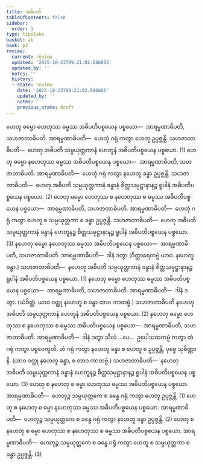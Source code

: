 ```yaml
---
title: အဓိပတိ
tableOfContents: false
sidebar:
  order: 1
type: tipitaka
basket: ab
book: p2
review:
  current: review
  updated: '2025-10-23T09:21:02.686805'
  updated_by: ''
  notes: ''
  history:
  - state: review
    date: '2025-10-23T09:21:02.686805'
    updated_by: ''
    notes: ''
    previous_state: draft
---
```



<ReviewStatus review={frontmatter.review} showDetails={true} />

<HypothesisAnnotation frontmatter={frontmatter} />

<DynamicBreadcrumb />

<Division number="21" book="p2" e="ch" v="38" p="9">

<Paragraph number="53" book="p2">
ဟေတု ဓမ္မော ဟေတုဿ ဓမ္မဿ အဓိပတိပစ္စယေန ပစ္စယော—  အာရမ္မဏာဓိပတိ, သဟဇာတာဓိပတိ. <Emphasis>အာရမ္မဏာဓိပတိ</Emphasis>—  ဟေတုံ ဂရုံ ကတွာ ဟေတူ ဥပ္ပဇ္ဇန္တိ. <Emphasis>သဟဇာတာဓိပတိ</Emphasis>—  ဟေတု အဓိပတိ သမ္ပယုတ္တကာနံ ဟေတူနံ အဓိပတိပစ္စယေန ပစ္စယော. (1)
</Paragraph>

<Paragraph number="54" book="p2">
ဟေတု ဓမ္မော နဟေတုဿ ဓမ္မဿ အဓိပတိပစ္စယေန ပစ္စယော—  အာရမ္မဏာဓိပတိ, သဟဇာတာဓိပတိ. <Emphasis>အာရမ္မဏာဓိပတိ</Emphasis>—  ဟေတုံ ဂရုံ ကတွာ နဟေတူ ခန္ဓာ ဥပ္ပဇ္ဇန္တိ. <Emphasis>သဟဇာတာဓိပတိ</Emphasis>—  ဟေတု အဓိပတိ သမ္ပယုတ္တကာနံ ခန္ဓာနံ စိတ္တသမုဋ္ဌာနာနဉ္စ ရူပါနံ အဓိပတိပစ္စယေန ပစ္စယော. (2)
</Paragraph>

<Paragraph number="55" book="p2">
ဟေတု ဓမ္မော ဟေတုဿ စ နဟေတုဿ စ ဓမ္မဿ အဓိပတိပစ္စယေန ပစ္စယော—  အာရမ္မဏာဓိပတိ, သဟဇာတာဓိပတိ. <Emphasis>အာရမ္မဏာဓိပတိ</Emphasis>—  ဟေတုံ ဂရုံ ကတွာ ဟေတူ စ သမ္ပယုတ္တကာ စ ခန္ဓာ ဥပ္ပဇ္ဇန္တိ. <Emphasis>သဟဇာတာဓိပတိ</Emphasis>—  ဟေတု အဓိပတိ သမ္ပယုတ္တကာနံ ခန္ဓာနံ ဟေတူနဉ္စ စိတ္တသမုဋ္ဌာနာနဉ္စ ရူပါနံ အဓိပတိပစ္စယေန ပစ္စယော. (3)
</Paragraph>

</Division>
<Division number="22" book="p2" e="ch" v="38" p="9">

<Paragraph number="56" book="p2">
နဟေတု ဓမ္မော နဟေတုဿ ဓမ္မဿ အဓိပတိပစ္စယေန ပစ္စယော—  အာရမ္မဏာဓိပတိ, သဟဇာတာဓိပတိ. <Emphasis>အာရမ္မဏာဓိပတိ</Emphasis>—  ဒါနံ ဒတွာ (ဝိတ္ထာရေတဗ္ဗံ ယာဝ. နဟေတူ ခန္ဓာ.) <Emphasis>သဟဇာတာဓိပတိ</Emphasis>—  နဟေတု အဓိပတိ သမ္ပယုတ္တကာနံ ခန္ဓာနံ စိတ္တသမုဋ္ဌာနာနဉ္စ ရူပါနံ အဓိပတိပစ္စယေန ပစ္စယော. (1)
</Paragraph>

<Paragraph number="57" book="p2">
နဟေတု ဓမ္မော ဟေတုဿ ဓမ္မဿ အဓိပတိပစ္စယေန ပစ္စယော—  အာရမ္မဏာဓိပတိ, သဟဇာတာဓိပတိ. <Emphasis>အာရမ္မဏာဓိပတိ</Emphasis>—  ဒါနံ ဒတွာ. (သံခိတ္တံ. ယာဝ ဝတ္ထု နဟေတူ စ ခန္ဓာ တာဝ ကာတဗ္ဗံ.) <Emphasis>သဟဇာတာဓိပတိ</Emphasis> နဟေတု အဓိပတိ သမ္ပယုတ္တကာနံ ဟေတူနံ အဓိပတိပစ္စယေန ပစ္စယော. (2)
</Paragraph>

<Paragraph number="58" book="p2">
နဟေတု ဓမ္မော ဟေတုဿ စ နဟေတုဿ စ ဓမ္မဿ အဓိပတိပစ္စယေန ပစ္စယော—  အာရမ္မဏာဓိပတိ, သဟဇာတာဓိပတိ. <Emphasis>အာရမ္မဏာဓိပတိ</Emphasis>—  ဒါနံ ဒတွာ သီလံ …ပေ…  ဥပေါသထကမ္မံ ကတွာ တံ ဂရုံ ကတွာ ပစ္စဝေက္ခတိ, တံ ဂရုံ ကတွာ နဟေတူ ခန္ဓာ စ ဟေတူ စ ဥပ္ပဇ္ဇန္တိ, ပုဗ္ဗေ သုစိဏ္ဏာနိ. (ယာဝ ဝတ္ထု နဟေတူ ခန္ဓာ, စ တာဝ ကာတဗ္ဗံ.) <Emphasis>သဟဇာတာဓိပတိ</Emphasis>—  နဟေတု အဓိပတိ သမ္ပယုတ္တကာနံ ခန္ဓာနံ ဟေတူနဉ္စ စိတ္တသမုဋ္ဌာနာနဉ္စ ရူပါနံ အဓိပတိပစ္စယေန ပစ္စယော. (3)
</Paragraph>

</Division>
<Division number="23" book="p2" e="ch" v="38" p="10">

<Paragraph number="59" book="p2">
ဟေတု စ နဟေတု စ ဓမ္မာ ဟေတုဿ ဓမ္မဿ အဓိပတိပစ္စယေန ပစ္စယော. <Emphasis>အာရမ္မဏာဓိပတိ</Emphasis>—  ဟေတုဉ္စ သမ္ပယုတ္တကေ စ ခန္ဓေ ဂရုံ ကတွာ ဟေတူ ဥပ္ပဇ္ဇန္တိ. (1)
</Paragraph>

<Paragraph number="60" book="p2">
ဟေတု စ နဟေတု စ ဓမ္မာ နဟေတုဿ ဓမ္မဿ အဓိပတိပစ္စယေန ပစ္စယော. <Emphasis>အာရမ္မဏာဓိပတိ</Emphasis>—  ဟေတုဉ္စ သမ္ပယုတ္တကေ စ ခန္ဓေ ဂရုံ ကတွာ နဟေတူ ခန္ဓာ ဥပ္ပဇ္ဇန္တိ. (2)
</Paragraph>

<Paragraph number="61" book="p2">
ဟေတု စ နဟေတု စ ဓမ္မာ ဟေတုဿ စ နဟေတုဿ စ ဓမ္မဿ အဓိပတိပစ္စယေန ပစ္စယော. <Emphasis>အာရမ္မဏာဓိပတိ</Emphasis>—  ဟေတုဉ္စ သမ္ပယုတ္တကေ စ ခန္ဓေ ဂရုံ ကတွာ ဟေတူ စ သမ္ပယုတ္တကာ စ ခန္ဓာ ဥပ္ပဇ္ဇန္တိ. (3)
</Paragraph>
</Division>